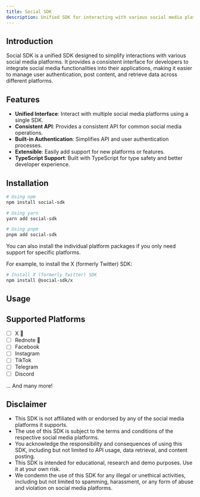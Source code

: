```yaml
---
title: Social SDK
description: Unified SDK for interacting with various social media platforms
---
```


## Introduction

Social SDK is a unified SDK designed to simplify interactions with various social media platforms. It provides a consistent interface for developers to integrate social media functionalities into their applications, making it easier to manage user authentication, post content, and retrieve data across different platforms.

## Features

- **Unified Interface**: Interact with multiple social media platforms using a single SDK.
- **Consistent API**: Provides a consistent API for common social media operations.
- **Built-in Authentication**: Simplifies API and user authentication processes.
- **Extensible**: Easily add support for new platforms or features.
- **TypeScript Support**: Built with TypeScript for type safety and better developer experience.

## Installation

```bash
# Using npm
npm install social-sdk

# Using yarn
yarn add social-sdk

# Using pnpm
pnpm add social-sdk
```

You can also install the individual platform packages if you only need support for specific platforms.

For example, to install the X (formerly Twitter) SDK:

```bash
# Install X (formerly Twitter) SDK
npm install @social-sdk/x
```

## Usage

## Supported Platforms

- [ ] X :construction:
- [ ] Rednote :construction:
- [ ] Facebook
- [ ] Instagram
- [ ] TikTok
- [ ] Telegram
- [ ] Discord

... And many more!

## Disclaimer

- This SDK is not affiliated with or endorsed by any of the social media platforms it supports.
- The use of this SDK is subject to the terms and conditions of the respective social media platforms.
- You acknowledge the responsibility and consequences of using this SDK, including but not limited to API usage, data retrieval, and content posting.
- This SDK is intended for educational, research and demo purposes. Use it at your own risk.
- We condemn the use of this SDK for any illegal or unethical activities, including but not limited to spamming, harassment, or any form of abuse and violation on social media platforms.
